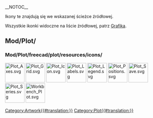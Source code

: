 __NOTOC__
<languages/>

Ikony te znajdują się we wskazanej ścieżce źródłowej. 

Wszystkie ikonki widoczne na liście źródłowej, patrz [[Artwork/pl|Grafika]].

<span id="Mod/Plot/"></span>
==Mod/Plot/ ==

<span id="Mod/Plot/freecad/plot/resources/icons/"></span>
===Mod/Plot/freecad/plot/resources/icons/ ===

[[File:Plot_Axes.svg|64px]]
[[File:Plot_Grid.svg|64px]]
[[File:Plot_Icon.svg|64px]]
[[File:Plot_Labels.svg|64px]]
[[File:Plot_Legend.svg|64px]]
[[File:Plot_Positions.svg|64px]]
[[File:Plot_Save.svg|64px]]
[[File:Plot_Series.svg|64px]]
[[File:Workbench_Plot.svg|64px]]


[[Category:Artwork{{#translation:}}]]
<noinclude>[[Category:Plot{{#translation:}}]]</noinclude> <!-- we don't want this transcluded -->